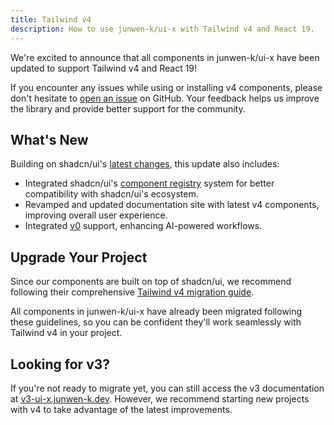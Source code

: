 ```yaml
---
title: Tailwind v4
description: How to use junwen-k/ui-x with Tailwind v4 and React 19.
---
```


We're excited to announce that all components in junwen-k/ui-x have been updated to support Tailwind v4 and React 19!

If you encounter any issues while using or installing v4 components, please don't hesitate to [open an issue](https://github.com/junwen-k/ui-x/issues/new) on GitHub. Your feedback helps us improve the library and provide better support for the community.

## What's New

Building on shadcn/ui's [latest changes](https://ui.shadcn.com/docs/tailwind-v4#whats-new), this update also includes:

- Integrated shadcn/ui's [component registry](https://ui.shadcn.com/docs/registry) system for better compatibility with shadcn/ui's ecosystem.
- Revamped and updated documentation site with latest v4 components, improving overall user experience.
- Integrated [v0](https://v0.dev/) support, enhancing AI-powered workflows.

## Upgrade Your Project

Since our components are built on top of shadcn/ui, we recommend following their comprehensive [Tailwind v4 migration guide](https://ui.shadcn.com/docs/tailwind-v4#upgrade-your-project).

All components in junwen-k/ui-x have already been migrated following these guidelines, so you can be confident they'll work seamlessly with Tailwind v4 in your project.

## Looking for v3?

If you're not ready to migrate yet, you can still access the v3 documentation at [v3-ui-x.junwen-k.dev](https://v3-ui-x.junwen-k.dev). However, we recommend starting new projects with v4 to take advantage of the latest improvements.
